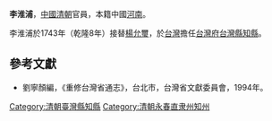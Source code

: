 '''李淮浦'''，[[中國|中國]][[清朝|清朝]]官員，本籍中國[[河南|河南]]。

李淮浦於1743年（乾隆8年）接替[[楊允璽|楊允璽]]，於[[台灣|台灣]]擔任[[台灣府|台灣府]][[台灣縣|台灣縣]][[知縣|知縣]]。

==參考文獻==
*劉寧顏編，《重修台灣省通志》，台北市，台灣省文獻委員會，1994年。

{{start box}}
{{s-off}}
{{s-before|[[楊允璽|楊允璽]]}}
{{s-title|[[台灣府|台灣府]][[台灣縣|台灣縣]][[知縣|知縣]] |1743年上任}}
{{s-after|[[費應豫|費應豫]]}}
{{succession box|[[劉靖|劉靖]]|[[劉毓珍|劉毓珍]]|[[永春州|永春州]][[知州|知州]]|[[乾隆|乾隆]]八年－十年<br />（1743－1745年）}}
{{end box}}
[[Category:清朝臺灣縣知縣|Category:清朝臺灣縣知縣]]
[[Category:清朝永春直隶州知州|Category:清朝永春直隶州知州]]